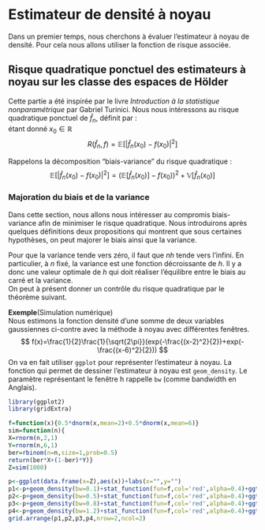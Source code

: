 # Estimateur de densité à noyau 

Dans un premier temps, nous cherchons à évaluer l'estimateur à noyau de densité. Pour cela nous allons utiliser la fonction de risque associée.

## Risque quadratique ponctuel des estimateurs à noyau sur les classe des espaces de Hölder
  Cette partie a été inspirée par le livre *Introduction à la statistique nonparamétrique* par Gabriel Turinici.
  Nous nous intéressons au risque quadratique ponctuel de $\hat{f}_n$, définit par :   
étant donné $x_0 \in \mathbb{R}$ 
$$
R(\hat {f}_n, f) = \mathbb{E}[|\hat {f}_n(x_0) - f(x_0)|^2]
$$
\begin{rem}
  La fonction de risque associée nous permet de comparer l'estimateur $\hat f$ et  f.\newline
On cherche à minimiser ce risque associé (i.e tend vers 0 pour un nombre d'observations assez grand).\newline
\end{rem}

 Rappelons la décomposition "biais-variance" du risque quadratique :
$$
\mathbb{E}[|\hat {f}_n(x_0) - f(x_0)|^2] = (\mathbb{E}[\hat {f}_n(x_0)] - f(x_0))^2 + \mathbb{V}[\hat {f}_n(x_0)]
$$

  
### Majoration du biais et de la variance

  Dans cette section, nous allons nous intéresser au compromis biais-variance afin de minimiser le risque quadratique.
Nous introduirons après quelques définitions deux propositions qui montrent que sous certaines hypothèses, on peut majorer le biais ainsi que la variance.\newline

\begin{dfn} Pour tout $\beta > 0$ et $L > 0$, on définit la classe de Hölder de régularité $\beta$ et de rayon $L$ par

$$
\begin{aligned}
  \Sigma(\beta,L)= ~\{&f:\mathbb{R} \longrightarrow \mathbb{R}\ \text{t.q.}\ f\ \text{est} \left\lfloor{\beta}\right\rfloor\ \text{fois dérivable et} \\
 & \forall\ (x,y) \in \mathbb{R}_2\ ~ \mid f^{\left\lfloor{\beta}\right\rfloor}(y)-f^{\left\lfloor{\beta}\right\rfloor}(x)\mid \leq L{\mid x-y\mid}^{\beta - \left\lfloor{\beta}\right\rfloor}\}
 \end{aligned}
$$

On notera $\Sigma_d(\beta,L)$ l'intersection de $\Sigma(\beta,L)$ et l'ensemble des densités.

\end{dfn}
\begin{rem}   
 - Si $\beta = 1$ on obtient l'ensemble des fonctions L-lipschitziennes.\newline
 - Si $\beta > 1$ alors $f'\in \Sigma(\beta-1,L)$.
\end{rem}
\begin{prop} (admise) Soit $\beta > 0$ et $L > 0$, il existe une constante $M(\beta, L)$ telle que

$$
\underset{f \in \Sigma_d(\beta,L)}{sup}{\parallel f \parallel}_{\infty}= \underset{x \in \mathbb{R}}{sup}\ \underset{f \in \Sigma_d(\beta,L)}{sup}f(x) \leq M(\beta,L)
$$
\end{prop}

\begin{dfn} Soit $\ell \in \mathbb{N^*}$. On dit que le noyau $K$ est d'ordre $\ell$ si $u^jK(u)$ est intégrable et 
$\int u^jK(u)du =  0,\   \ j = {1,...,\ell}$

\end{dfn}
\begin{prop}: Si $f \in \Sigma(\beta,L)$ avec $\beta > 0$ et $L > 0$ et si $K$ est un noyau d'ordre $\ell = \left\lfloor{\beta}\right\rfloor$ tel que $\int |{u}^{\beta}|\,.|{K(u)}|~du < \infty$ alors pour tout $x_0 \in \mathbb{R}$, et pour tout $h>0$ le biais peut être borné comme suit :

$$
|\mathbb{E}[\hat{f}_n(x_0)] - f(x_0)|\leqslant \frac{h^{\beta}L}{\ell!}\int|u|^{\beta}|K(u)|du
$$
\end{prop}
  
\begin{demo} On a
$$
\begin{aligned}
\mathbb E\left\lgroup \hat f_n(x_0) \right\rgroup&=\mathbb E\left\lgroup\frac{1}{n}\sum_{i=1}^n \frac{1}{h}K\left(\frac{X_i-x_0}{h}\right)\right\rgroup \\
&=\mathbb E\left\lgroup \frac{1}{h}K\left(\frac{X_1-x_0}{h}\right)\right\rgroup \\
&=\frac{1}{h}\int K\left(\frac{u-x_0}{h}\right)f(u)du  \\
&=\int K(v)f(x_0+hv)dv,\  (en\ posant\ v=\frac{u-x_0}{h}).
\end{aligned}
$$
De plus
$$
f(x_0)=f(x_0)\times 1 = f(x_0) \int K(v)dv.
$$
Comme $f \in \Sigma(\beta, L)$, f admet $\left\lfloor{\beta} \right \rfloor$ dérivées et par un développement de Taylor-Lagrange on a, pour tout $x \in \mathbb R$,

$$
f(x)= \sum_{i=1}^{\ell-1}\frac{(x-x_0)^k}{k!}f^{(k)}(x_0)+\frac{(x-x_0)^\ell}{\ell!}f^{(\ell)}(x_0+\zeta (x-x_0))
$$  

avec $\zeta \in ]0,1[$. Autrement dit on a, avec $x= x_0+hv$,
$$
f(x_0+hv)-f(x_0)=\sum_{i=1}^{\ell-1}\frac{(hv)^k}{k!}f^{(k)}(x_0)+f^{(\ell)}(x_0+hv\zeta)\frac{(hv)}{\ell !}
$$  
pour un certain $\zeta \in ]0,1[$. Donc


$$
\begin{aligned}
\int K(v)\lgroup f(x_0+hv)-f(x_0)\rgroup dv &= \int K(v)\left\lgroup\sum_{i=1}^{\ell - 1}f^{(k)}(x_0)+f^{(\ell)}(x_0+hv\zeta)\frac{(hv)^{\ell}}{\ell !}\right\rgroup dv \\
&=\frac{h^{\ell}}{\ell !}\int K(v)v^{\ell}f^{(\ell)}(x_0+hv\zeta)dv
\end{aligned}
$$

Comme $K$ est d'ordre $\ell$, on a aussi $\int K(v)v^{\ell}f'^{(\ell)}(x_0)dv=0$. Donc on a
$$
\int K(v)\lgroup f(x_0+hv)-f(x_0)\rgroup dv = \frac{h^{\ell}}{\ell !}\int K(v)v^{(\ell)}\lgroup f^{(\ell)}(x_0 + hv\zeta)-f^{(\ell)}(x_0)\rgroup dv
$$
Or, $f \in \Sigma(\beta, L)$, on a donc $\mid f^{(\ell)}(x_0+hv\zeta)-f^{(\ell)}(x_0)\mid \leq L|hv|^{\beta-\ell}$. Et finalement
$$
\mid \int K(v)\lgroup f(x_0+hv\zeta)-f(x_0)\rgroup dv \mid \leq \frac{h^{\ell}}{\ell !}\int \mid K(v) \mid |v|^{\ell}L|hv|^{\beta-\ell}dv
$$

ce qui signifie que
$$
|\mathbb E \lgroup\hat f_n(x_0)-f(x_0)| \leq \frac{h^{\beta}L}{\ell !}\int |K(v)||v|^{\beta}dv
$$
\end{demo}

\begin{prop} Si $f$ est bornée et si $K$ est de carré intégrable alors 

$$
\mathbb{V}(\hat {f}_n(x_0)) \leqslant \frac{\begin{Vmatrix}f\end{Vmatrix}_{\infty}\begin{Vmatrix}K\end{Vmatrix}^2_2}{nh}
$$

En particulier, si $f \in \Sigma(\beta,L)$ alors

$$
\mathbb{V}(\hat {f}_n(x_0)) \leqslant \frac{M(\beta, L)\begin{Vmatrix}K\end{Vmatrix}^2_2}{nh}
$$

\end{prop}
\begin{demo}
$$
\begin{aligned}
\mathbb{V}\left(\hat {f}_n(x_0)\right) &= \mathbb{V}\left(\frac{1}{nh}\sum_{i=1}^nK\left(\frac{X_i-x_0}{h}\right)\right) 
=\sum_{i=1}^n\mathbb{V}\left(\frac{1}{nh}K\left(\frac{X_i-x_0}{h}\right)\right) \\
&=\sum_{i=1}^n\frac{1}{n^2h^2}\mathbb{V}\left(K\left(\frac{X_i-x_0}{h}\right)\right) 
=\frac{1}{nh^2}\mathbb{V}\left(K\left(\frac{X_1-x_0}{h}\right)\right) \\
&\leqslant \frac{1}{nh^2}\mathbb{E}\left(K^2\left(\frac{X_1-x_0}{h}\right)\right) 
=\frac{1}{nh^2}\int K^2\left(\frac{u-x_0}{h}\right)f(u)du \\
&\leqslant\frac{1}{nh}\int K^2(v)f(x_0 +vh)dv \leqslant\frac{1}{nh}\int K^2(v)\parallel f \parallel_\infty dv
\end{aligned}
$$ 

Et enfin, on utilise la proposition 1 : il existe une constante positive $M(\beta,L)$ tel que $\begin{Vmatrix}f\end{Vmatrix}_{\infty} \leqslant M(\beta, L)$. Ceci implique que :
$$
 \mathbb{V}(\hat {f}_n(x_0))\leqslant\frac{1}{nh}M(\beta, L)\int K^2(v)dv 
$$ 
 \end{demo}
 
Pour que la variance tende vers zéro, il faut que $nh$ tende vers l'infini. En particulier, à $n$ fixé, la variance est une fonction décroissante de $h$. Il y a donc une valeur optimale de $h$ qui doit réaliser l'équilibre entre le biais au carré et la variance.  
On peut à présent donner un contrôle du risque quadratique par le théorème suivant.  
\begin{thm} Soit $\beta>0$ et $L>0$ et $K$ un noyau de carré intégrable et d'ordre $\left\lfloor{\beta}\right\rfloor$ tel que $\int |u^{\beta}|\,.|K(u)|du<\infty$. Alors, en choisissant une fenêtre de la forme $h=cn^{-\frac{1}{2\beta+1}}$ avec une constante $c>0$, on obtient pour tout $x_0 \in \mathbb{R}$,

$$ 
R(\hat {f}_n(x_0)),\Sigma_d(\beta, L)):= \underset{f\in\Sigma_d(\beta,L)}{sup}\mathbb{E}[|\hat {f}_n(x_0)-f(x_0)|^2]\leqslant Cn^{-\frac{2\beta}{2\beta+1}}
$$ 
 où $C$ est une constante dépendant de $L,~\beta,~ c$ et $K$.
 \end{thm}
\begin{demo}
  On a :
$$
 R(\hat {f}_n(x_0),f(x_0))= \text{Biais}^2 + \text{Variance}
$$ 

Si nous nous référons aux deux propositions précédentes, nous pouvons écrire :
$$
 R(\hat {f}_n(x_0),f(x_0))\leqslant \left(\frac{h^{\beta}L}{l!}\int |u|^{\beta}|K(u)|du\right)^2 + \frac{M(\beta,L)\begin{Vmatrix}K\end{Vmatrix}_2^2}{nh}
$$

On cherche ensuite la fenêtre $h$ qui minimise cette quantité.Comme on cherche la vitesse de convergence en $h$, on utilisera la notation $c_1=(\frac{L}{l!}\int |u|^{\beta}|K(u)|du)^2$ et $c_2=M(\beta,L)\begin{Vmatrix}K\end{Vmatrix}_2^2$ qui ne dépendent pas de $h$. On doit alors minimiser en $h$ la quantité :
$$
  c_1h^{2\beta}+\frac{c_2}{nh}
$$

On a une somme d'une quantité croissante et une quantité décroissante en $h$. On cherche la fenêtre $h$ qui nous donne l'ordre minimal du risque. Quand $h$ est trop grand, le biais est trop grand, et quand $h$ est trop petit, c'est la variance qui est trop grande (voir exemple ci-dessous). On cherche donc la fenêtre $h$ qui réalise un équilibre entre le biais au carré et la variance :

$$ 
  h^{2\beta}\approx\frac{1}{nh}
$$
où le signe $\approx$ signifie ici "de l'ordre de". Cela donne :

$$
  h\approx n^{-\frac{1}{2\beta +1}}
$$

Autrement dit, pour une fenêtre $h$ de l'ordre de $n^{-\frac{1}{2\beta+1}}$, le biais au carré et la variance sont de même ordre. Plus exactement, on choisit la fenêtre $h_*=cn^{-\frac{1}{2\beta+1}}$, avec $c$ une constante strictement positive, on a :
$$
  \text{Biais au carré} \approx h_{*}^{2\beta}\approx \text{Variance} \approx \frac{1}{nh_{*}}
$$

De plus, on a alors :
$$
  h_* \approx n^{-\frac{2\beta}{2\beta + 1}}
$$

Autrement dit, il existe une certaine constante $C$ telle que, pour cette fenêtre $h_*$, on a :
$$
  R(\hat {f}_n(x_0),\sum_d(\beta,L))\leqslant Cn^{\frac{-2\beta}{2\beta + 1}}
$$

  Cette fenêtre est donc optimale à une constante près (si on change $c$, on change $C$ ça ne change pas le taux qui est $n^{\frac{-2\beta}{2\beta+1}}$).\newline
\end{demo}

\begin{cmtr} 
 * L'estimateur dépend de $\beta$ à travers la fenêtre $h$. Or, sans connaissance à priori sur les propriétés de la fonction $f$, on ne peut donc pas utiliser cet estimateur. On essaie alors de trouver un choix de fenêtre ne dépendant que des données et qui soit aussi performant (ou presque) que l'estimateur utilisant cette fenêtre optimale. A ce sujet, on introduira plus loin un choix de fenêtre ne dépendant que des données et qui est basé sur ce qu'on appelle la validation croisée (ou "cross validation" en Anglais).  \newline
 * Le biais au carré tend vers zéro à la vitesse $h^{2\beta}$. Plus la fonction $f$ est régulière, plus le biais tend vite vers zéro (à condition bien sûr que l'ordre du noyau soit suffisamment grand). Nous en déduisons la convergence de l'espérance de l'estimateur à noyau $\hat {f}_n$ vers la fonction $f$. Et donc, l'estimateur à noyau est asymptotiquement sans biais, $\hat {f}_n$ est donc consistant.

\end{cmtr}

**Exemple**(Simulation numérique)  
Nous estimons la fonction densité d'une somme de deux variables gaussiennes ci-contre avec la méthode à noyau avec différentes fenêtres.
$$
f(x)=\frac{1}{2}\frac{1}{\sqrt{2\pi}}(exp(-\frac{(x-2)^2}{2})+exp(-\frac{(x-6)^2}{2}))
$$
On va en fait utiliser `ggplot` pour représenter l'estimateur à noyau. La fonction qui permet de dessiner l'estimateur à noyau est `geom_density`. Le paramètre représentant le fenêtre h rappelle `bw` (comme bandwidth en Anglais).
```r
library(ggplot2)
library(gridExtra)

f=function(x){0.5*dnorm(x,mean=2)+0.5*dnorm(x,mean=6)}
sim=function(n){
X=rnorm(n,2,1)
Y=rnorm(n,6,1)
ber=rbinom(n=n,size=1,prob=0.5)
return(ber*X+(1-ber)*Y)}
Z=sim(1000)
```


```r
p<-ggplot(data.frame(x=Z),aes(x))+labs(x="",y="")
p1<-p+geom_density(bw=0.1)+stat_function(fun=f,col='red',alpha=0.4)+ggtitle("h=0.1")
p2<-p+geom_density(bw=0.5)+stat_function(fun=f,col='red',alpha=0.4)+ggtitle("h=0.5")
p3<-p+geom_density(bw=0.8)+stat_function(fun=f,col='red',alpha=0.4)+ggtitle("h=0.8")
p4<-p+geom_density(bw=1.2)+stat_function(fun=f,col='red',alpha=0.4)+ggtitle("h=1.3")
grid.arrange(p1,p2,p3,p4,nrow=2,ncol=2)
```
